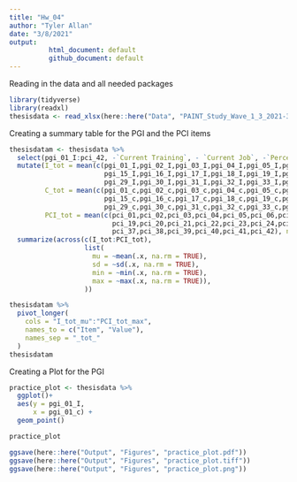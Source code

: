```yaml
---
title: "Hw_04"
author: "Tyler Allan"
date: "3/8/2021"
output: 
          html_document: default
          github_document: default
---
```


Reading in the data and all needed packages
```r
library(tidyverse)
library(readxl)
thesisdata <- read_xlsx(here::here("Data", "PAINT_Study_Wave_1_3_2021-3-8.xlsx"))
```


Creating a summary table for the PGI and the PCI items
```r
thesisdatam <- thesisdata %>% 
  select(pgi_01_I:pci_42, -`Current Training`, - `Current Job`, -`Percentage Independent`) %>% 
  mutate(I_tot = mean(c(pgi_01_I,pgi_02_I,pgi_03_I,pgi_04_I,pgi_05_I,pgi_06_I,pgi_07_I,pgi_08_I,pgi_09_I,pgi_10_I,pgi_11_I,pgi_12_I,pgi_13_I,pgi_14_I,
                        pgi_15_I,pgi_16_I,pgi_17_I,pgi_18_I,pgi_19_I,pgi_20_I,pgi_21_I,pgi_22_I,pgi_23_I,pgi_24_I,pgi_25_I,pgi_26_I,pgi_27_I,pgi_28_I,
                        pgi_29_I,pgi_30_I,pgi_31_I,pgi_32_I,pgi_33_I,pgi_34_I,pgi_35_I,pgi_36_I,pgi_37_I,pgi_38_I,pgi_39_I,pgi_40_I), na.rm = TRUE),
         C_tot = mean(c(pgi_01_c,pgi_02_c,pgi_03_c,pgi_04_c,pgi_05_c,pgi_06_c,pgi_07_c,pgi_08_c,pgi_09_c,pgi_10_c,pgi_11_c,pgi_12_c,pgi_13_c,pgi_14_c,
                        pgi_15_c,pgi_16_c,pgi_17_c,pgi_18_c,pgi_19_c,pgi_20_c,pgi_21_c,pgi_22_c,pgi_23_c,pgi_24_c,pgi_25_c,pgi_26_c,pgi_27_c,pgi_28_c,
                        pgi_29_c,pgi_30_c,pgi_31_c,pgi_32_c,pgi_33_c,pgi_34_c,pgi_35_c,pgi_36_c,pgi_37_c,pgi_38_c,pgi_39_c,pgi_40_c), na.rm = TRUE),
         PCI_tot = mean(c(pci_01,pci_02,pci_03,pci_04,pci_05,pci_06,pci_07,pci_08,pci_09,pci_10,pci_11,pci_12,pci_13,pci_14,pci_15,pci_16,pci_17,pci_18,
                          pci_19,pci_20,pci_21,pci_22,pci_23,pci_24,pci_25,pci_26,pci_27,pci_28,pci_29,pci_30,pci_31,pci_32,pci_33,pci_34,pci_35,pci_36,
                          pci_37,pci_38,pci_39,pci_40,pci_41,pci_42), na.rm = TRUE)) %>% 
  summarize(across(c(I_tot:PCI_tot),
                   list(
                     mu = ~mean(.x, na.rm = TRUE),
                     sd = ~sd(.x, na.rm = TRUE),
                     min = ~min(.x, na.rm = TRUE),
                     max = ~max(.x, na.rm = TRUE)),
                   ))

thesisdatam %>% 
  pivot_longer(
    cols = "I_tot_mu":"PCI_tot_max",
    names_to = c("Item", "Value"),
    names_sep = "_tot_"
  )
thesisdatam

```


Creating a Plot for the PGI
```r
practice_plot <- thesisdata %>% 
  ggplot()+
  aes(y = pgi_01_I,
      x = pgi_01_c) +
  geom_point()

practice_plot

ggsave(here::here("Output", "Figures", "practice_plot.pdf"))
ggsave(here::here("Output", "Figures", "practice_plot.tiff"))
ggsave(here::here("Output", "Figures", "practice_plot.png"))
```